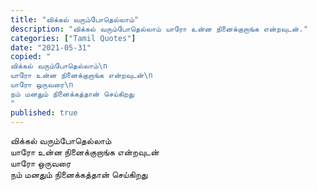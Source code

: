 ```yaml
---
title: "விக்கல் வரும்போதெல்லாம்"
description: "விக்கல் வரும்போதெல்லாம் யாரோ உன்ன நினைக்குறாங்க என்றவுடன்."
categories: ["Tamil Quotes"]
date: "2021-05-31"
copied: "
விக்கல் வரும்போதெல்லாம்\n
யாரோ உன்ன நினைக்குறாங்க என்றவுடன்\n
யாரோ ஒருவரை\n
நம் மனதும் நினைக்கத்தான் செய்கிறது
"
published: true                                                                                        
---
```


விக்கல் வரும்போதெல்லாம்  
யாரோ உன்ன நினைக்குறாங்க என்றவுடன்  
யாரோ ஒருவரை  
நம் மனதும் நினைக்கத்தான் செய்கிறது  
